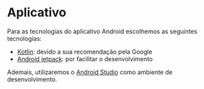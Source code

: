 # Aplicativo

Para as tecnologias do aplicativo Android escolhemos as seguintes tecnologias:

- [Kotlin](https://kotlinlang.org/): devido a sua recomendação pela Google
- [Android jetpack](https://developer.android.com/jetpack): por facilitar o desenvolvimento

Ademais, utilizaremos o [Android Studio](https://developer.android.com/studio) como ambiente de desenvolvimento.

